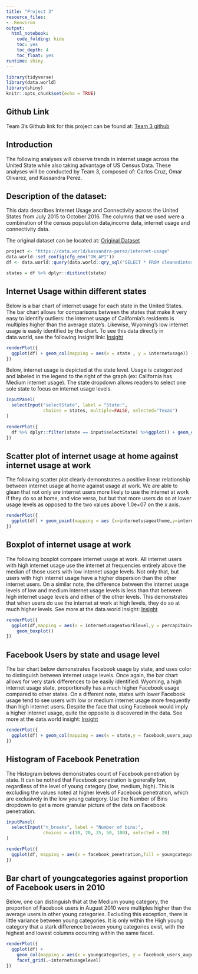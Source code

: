 ```yaml
---
title: "Project 3"
resource_files:
- .Renviron
output:
  html_notebook:
    code_folding: hide
    toc: yes
    toc_depth: 4
    toc_float: yes
runtime: shiny
---
```



```r
library(tidyverse)
library(data.world)
library(shiny)
knitr::opts_chunk$set(echo = TRUE)
```

## **Github Link** 
Team 3's Github link for this project can be found at: [Team 3 github](https://github.com/omar-olivarez/F17eDVProject3)

## **Introduction** 

The following analyses will observe trends in internet usage across the United State while also taking advantage of US Census Data. These analyses will be conducted by Team 3, composed of: Carlos Cruz, Omar Olivarez, and Kassandra Perez.

## **Description of the dataset:** 
This data describes Internet Usage and Connectivity across the United States from July 2015 to October 2016. The columns that we used were a combination of the census population data,income data, internet usage and connectivity data.

The original dataset can be located at:
[Original Dataset](http://www.governing.com/gov-data/internet-usage-by-state.html)

```r
project <- "https://data.world/kassandra-perez/internet-usage"
data.world::set_config(cfg_env("DW_API"))
df <- data.world::query(data.world::qry_sql("SELECT * FROM cleanedinternetusagebystate"), dataset = project)

states = df %>% dplyr::distinct(state)
```

## Internet Usage within different states
Below is a bar chart of internet usage for each state in the United States. The bar chart allows for comparisons between the states that make it very easy to identify outliers: the internet usage of California's residents is multiples higher than the average state's. Likewise, Wyoming's low internet usage is easily identified by the chart.
To see this data directly in data.world, see the following Insight link:
[Insight](https://data.world/kassandra-perez/f-17-edv-project-3/insights?anchor=https%3A%2F%2Fmedia.data.world%2Fy1DGViqGQDOAP3D6sAFm_image.png&id=7408d8f8-1973-45c5-b62a-06bc68370c1d&source=sb)

```r
renderPlot({
  ggplot(df) + geom_col(mapping = aes(x = state , y = internetusage)) + theme(axis.text.x = element_text(angle = 90, hjust = 1)) 
})

```

Below, internet usage is depicted at the state level. Usage is categorized and labeled in the legend to the right of the graph (ex: California has Medium internet usage). The state dropdown allows readers to select one sole state to focus on internet usage levels.

```r

inputPanel(
  selectInput("selectState", label = "State:",
              choices = states, multiple=FALSE, selected="Texas")
)

renderPlot({
  df %>% dplyr::filter(state == input$selectState) %>%ggplot() + geom_col(mapping = aes(x = state, y = internetusage,fill=internetusagelevel))
})

```
## Scatter plot of internet usage at home against internet usage at work
The following scatter plot clearly demonstrates a positive linear relationship between internet usage at home against usage at work. We are able to glean that not only are internet users more likely to use the internet at work if they do so at home, and vice versa, but but that more users do so at lower usage levels as opposed to the two values above 1.0e+07 on the x axis.
```r

renderPlot({
  ggplot(df) + geom_point(mapping = aes (x=internetusageathome,y=internetusageatwork))
})

```


## Boxplot of internet usage at work
The following boxplot compare internet usage at work. All internet users with high internet usage use the internet at frequencies entirely above the median of those users with low internet usage levels. Not only that, but users with high internet usage have a higher dispersion than the other internet users. On a similar note, the difference between the internet usage levels of low and medium internet usage levels is less than that between high internet usage levels and either of the other levels. This demonstrates that when users do use the internet at work at high levels, they do so at much higher levels.
 See more at the data.world insight: [Insight](https://data.world/kassandra-perez/f-17-edv-project-3/insights/bdeb1f07-8337-42cc-985f-8724ac538efc)

```r
renderPlot({
  ggplot(df,mapping = aes(x = internetusageatworklevel,y = percapitaincome)) +
    geom_boxplot() 
})

```


## Facebook Users by state and usage level
The bar chart below demonstrates Facebook usage by state, and uses color to distinguish between internet usage levels. Once again, the bar chart allows for very stark differences to be easily identified: Wyoming, a high internet usage state, proportionally has a much higher Facebook usage compared to other states. On a different note, states with lower Facebook usage tend to see users with low or medium internet usage more frequently than high internet users. Despite the face that using Facebook would imply a higher internet usage, quite the opposite is discovered in the data. See more at the data.world insight: [Insight](https://data.world/kassandra-perez/f-17-edv-project-3/insights?anchor=https%3A%2F%2Fmedia.data.world%2FvB011VwSQWe3P8wAjGvs_FB%2520Penetration.png&id=cd9940c0-de7e-4c62-886b-3cc94612fb9f&source=sb)

```r
renderPlot({
  ggplot(df) + geom_col(mapping = aes(x = state,y = facebook_users_august_2010, fill = internetusagelevel)) + theme(axis.text.x = element_text(angle = 90, hjust = 1)) 
})

```
## Histogram of Facebook Penetration
The Histogram belows demonstrates count of Facebook penetration by state. It can be nothed that Facebook penetration is generally low, regardless of the level of young category (low, medium, high). This is excluding the values noted at higher levels of Facebook penetration, which are exclusively in the low young category. Use the Number of Bins dropdown to get a more granular picture of the data on Facebook penetration.
```r

inputPanel(
  selectInput("n_breaks", label = "Number of bins:",
              choices = c(10, 20, 35, 50, 100), selected = 20)
)

renderPlot({
  ggplot(df, mapping = aes(x = facebook_penetration,fill = youngcategories)) + geom_histogram(bins=input$n_breaks)
})

```
## Bar chart of youngcategories against proportion of Facebook users in 2010
Below, one can distinguish that at the Medium young category, the proportion of Facebook users in August 2010 were multiples higher than the average users in other young categories. Excluding this exception, there is little variance between young categories. It is only within the High young category that a stark difference between young categories exist, with the highest and lowest columns occurring within the same facet.
```r
renderPlot({
  ggplot(df) + 
    geom_col(mapping = aes(x = youngcategories, y = facebook_users_august_2010, fill = youngcategories)) +
    facet_grid(.~internetusagelevel)
})

```
